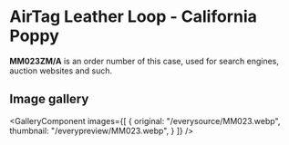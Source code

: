 
# AirTag Leather Loop - California Poppy

<Callout type='info' emoji='👉🏻'>**MM023ZM/A** is an order number of this case, used for search engines, auction websites and such.</Callout>

## Image gallery

<GalleryComponent
    images={[
      {
        original: "/everysource/MM023.webp",
        thumbnail: "/everypreview/MM023.webp",
      }
    ]}
  />
